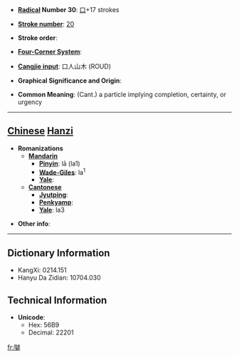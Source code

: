 * '''[[Wiktionary:Chinese radical index| Radical]] Number 30''': [[Wiktionary:Chinese radical index 口|口]]+17 strokes

* '''[[Wiktionary:Chinese total strokes index|Stroke number]]''': [[Wiktionary:Chinese total strokes index 20|20]]

* '''Stroke order''': 

* '''[[Wiktionary:Chinese four corner index|Four-Corner System]]''': 

* '''[[Wiktionary:Chinese Cangjie index|Cangjie input]]''': 口人山木 (ROUD)

* '''Graphical Significance and Origin''': 

* '''Common Meaning''': (Cant.) a particle implying completion, certainty, or urgency

----

== [[Chinese]] [[Hanzi]] ==

* '''Romanizations'''
** '''[[Mandarin]]'''
*** '''[[Pinyin]]''': lā (la1)
*** '''[[Wade-Giles]]''': la<sup>1</sup>
*** '''[[Yale]]''': 
** '''[[Cantonese]]'''
*** '''[[Jyutping]]''':
*** '''[[Penkyamp]]''': 
*** '''[[Yale]]''': la3

* '''Other info''': 

----

== Dictionary Information ==

* KangXi: 0214.151
* Hanyu Da Zidian: 10704.030

== Technical Information ==

* '''Unicode''':
** Hex: 56B9
** Decimal: 22201

[[fr:嚹]]